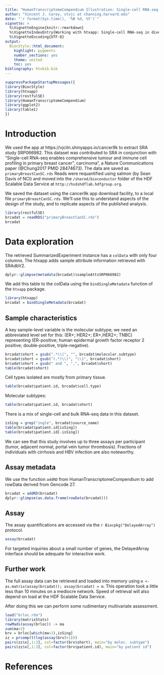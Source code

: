 ```yaml
---
title: "HumanTranscriptomeCompendium Illustration: Single-cell RNA-seq in diverse breast cancer subtypes"
author: "Vincent J. Carey, stvjc at channing.harvard.edu"
date: "`r format(Sys.time(), '%B %d, %Y')`"
vignette: >
  %\VignetteEngine{knitr::rmarkdown}
  %\VignetteIndexEntry{Working with htxapp: Single-cell RNA-seq in diverse breast cancer subtypes}
  %\VignetteEncoding{UTF-8}
output:
  BiocStyle::html_document:
    highlight: pygments
    number_sections: yes
    theme: united
    toc: yes
bibliography: htxbib.bib
---
```


```r
suppressPackageStartupMessages({
library(BiocStyle)
library(htxapp)
library(restfulSE)
library(HumanTranscriptomeCompendium)
library(ggplot2)
library(table1)
})
```

# Introduction

We used the app at https://vjcitn.shinyapps.io/cancer9k 
to extract SRA study SRP066982.  This dataset was
contributed to SRA in conjunction with
"Single-cell RNA-seq enables comprehensive tumour and immune 
cell profiling in primary breast cancer",
carcinoma", a Nature Communications paper 
(@Chung2017 PMID 28474673).
The data are saved as `primaryBreastCanSC.rds`  Reads were requantified
using salmon (by Sean Davis of NCI) and moved into the
`/shared/bioconductor` folder of the HDF Scalable Data Service
at `http://hsdshdflab.hdfgroup.org`.

We saved the dataset using the cancer9k app download facility,
to a local file `primaryBreastCanSC.rds`.  We'll use this to understand
aspects of the design of the study, and to replicate aspects
of the published analysis.
```r
library(restfulSE)
brcadat = readRDS("primaryBreastCanSC.rds")
brcadat
```

# Data exploration

The retrieved SummarizedExperiment instance has a `colData` with only
four columns.  The htxapp adds sample attribute information retrieved with SRAdbV2.
```r
dplyr::glimpse(metadata(brcadat)$sampleAttsSRP066982)
```

We add this table to the colData using the `bindSingleMetadata` function
of the `htxapp` package.
```r
library(htxapp)
brcadat = bindSingleMetadata(brcadat)
```

## Sample characteristics

A key sample-level variable is the molecular subtype; we
need an abbreviated level set for this:
(ER+; HER2+; ER+,HER2+; TNBC) representing
(ER-positive; human epidermal growth factor receptor 2 positive;
double-positive, triple-negative). 
```r
brcadat$short = gsub(".*\\(", "", brcadat$molecular.subtype)
brcadat$short = gsub("(.*)\\)", "\\1", brcadat$short)
brcadat$short = gsub(" and ", ",", brcadat$short)
table(brcadat$short)
```

Cell types isolated are mostly from primary tissue.
```r
table(brcadat$patient.id, brcadat$cell.type)
```

Molecular subtypes:
```r
table(brcadat$patient.id, brcadat$short)
```

There is a mix of single-cell and bulk RNA-seq data in this
dataset.

```r
isSing = grep("ingle", brcadat$source_name)
table(brcadat$patient.id[isSing])
table(brcadat$patient.id[-isSing])
```


We can see that this study involves up to three assays per participant
(tumor, adjacent normal, portal vein tumor thrombosis).  Fractions
of individuals with cirrhosis and HBV infection are also noteworthy.

## Assay metadata

We use the function `addRD` from HumanTranscriptomeCompendium to
add rowData derived from Gencode 27.
```r
brcadat = addRD(brcadat)
dplyr::glimpse(as.data.frame(rowData(brcadat)))
```

## Assay

The assay quantifications are accessed via the `r Biocpkg("DelayedArray")`
protocol.

```r
assay(brcadat)
```

For targeted inquiries about a small number of genes, the
DelayedArray interface should be adequate for interactive
work.

## Further work

The full assay data can be retrieved and loaded into memory
using `m <- as.matrix(assay(brcadat)); assay(brcadat) = m`.  This
operation took a little less than 10 minutes on a mediocre network.
Speed of retrieval will also depend on load at the HDF Scalable
Data Service.

After doing this we can perform some rudimentary multivariate
assessment.

```r
load("brloc.rda")
library(matrixStats)
rowMads(assay(brloc)) -> ma
sum(ma>2)
brv = brloc[which(ma>2),isSing]
zz = prcomp(t(log(assay(brv)+1)))
pairs(zz$x[,1:3], col=factor(brv$short), main="by molec. subtype")
pairs(zz$x[,1:3], col=factor(brv$patient.id), main="by patient id")
```

# References
